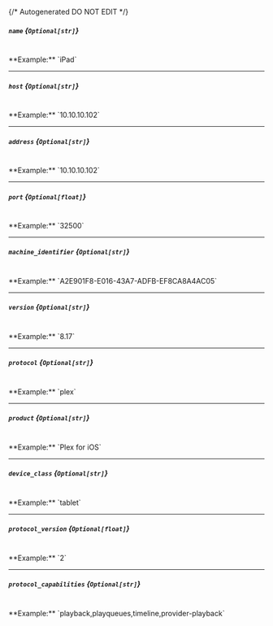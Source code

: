{/* Autogenerated DO NOT EDIT  */}
##### `name` *{`Optional[str]`}*
<br/>
**Example:** `iPad`

---
##### `host` *{`Optional[str]`}*
<br/>
**Example:** `10.10.10.102`

---
##### `address` *{`Optional[str]`}*
<br/>
**Example:** `10.10.10.102`

---
##### `port` *{`Optional[float]`}*
<br/>
**Example:** `32500`

---
##### `machine_identifier` *{`Optional[str]`}*
<br/>
**Example:** `A2E901F8-E016-43A7-ADFB-EF8CA8A4AC05`

---
##### `version` *{`Optional[str]`}*
<br/>
**Example:** `8.17`

---
##### `protocol` *{`Optional[str]`}*
<br/>
**Example:** `plex`

---
##### `product` *{`Optional[str]`}*
<br/>
**Example:** `Plex for iOS`

---
##### `device_class` *{`Optional[str]`}*
<br/>
**Example:** `tablet`

---
##### `protocol_version` *{`Optional[float]`}*
<br/>
**Example:** `2`

---
##### `protocol_capabilities` *{`Optional[str]`}*
<br/>
**Example:** `playback,playqueues,timeline,provider-playback`


